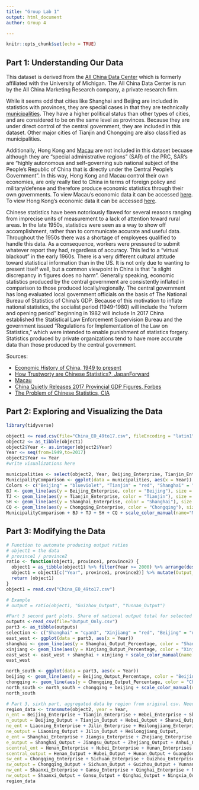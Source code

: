 ```yaml
---
title: "Group Lab 1"
output: html_document
author: Group 4

---
```


```r
knitr::opts_chunk$set(echo = TRUE)
```

## Part 1: Understanding Our Data
This dataset is derived from the [All China Data Center](https://chinadatacenter.net/Data/Services.aspx) which is formerly affiliated with the University of Michigan. The All China Data Center is run by the All China Marketing Research company, a private research firm. 

While it seems odd that cities like Shanghai and Beijing are included in statistics with provinces, they are special cases in that they are technically [municipalities](https://en.wikipedia.org/wiki/Direct-administered_municipalities_of_China). They have a higher political status than other types of cities, and are considered to be on the same level as provinces. Because they are under direct control of the central government, they are included in this dataset. Other major cities of Tianjin and Chongqing are also classified as municipalities.

Additionally, Hong Kong and [Macau](https://en.wikipedia.org/wiki/Macau) are not included in this dataset becuase although they are "special administrative regions" (SAR) of the PRC, SAR's are "highly autonomous and self-governing sub national subject of the People's Republic of China that is directly under the Central People's Government". In this way, Hong Kong and Macau control their own economies, are only really tied to China in terms of foreign policy and military/defense and therefore produce economic statistics through their own governments. To view Macau's economic data it can be accessed [here](https://www.gov.mo/en/about-macao-sar/statistics/). To view Hong Kong's economic data it can be accessed [here](https://www.hkeconomy.gov.hk/en/situation/index.htm). <!-- Should we include something about Taiwan in this section? -->


<!--Explain the time periods that might be the least reliable, and maybe summarize some of the suggested methods for “correcting” things like GDP data. *Need help with this section- I have not found what time periods are the least reliable nor have I found methods?? See the comments and if you have data, please add-->
Chinese statistics have been notoriously flawed for several reasons ranging from imprecise units of measurement to a lack of attention toward rural areas. In the late 1950s, statistics were seen as a way to show off accomplishment, rather than to communicate accurate and useful data. Throughout the 1950s there was a shortage of employees qualified to handle this data. As a consequence, workers were pressured to submit whatever report they had, regardless of accuracy. This led to a "virtual blackout" in the early 1960s. <!--This article also says that heavy industry statistics tend to be more accurate than those of light industry - wonder how this relates to the data?--> There is a very different cultural attitude toward statistical information than in the US. It is not only due to wanting to present itself well, but a common viewpoint in China is that "a slight discrepancy in figures does no harm".
Generally speaking, economic statistics produced by the central government are consistently inflated in comparison to those produced locally/regionally. The central government has long evaluated local government officials on the basis of The National Bureau of Statistics of China's GDP. Because of this motivation to inflate national statistics, the socialist period (1949-1980) will include <!-- probably inflated data? --> the "reform and opening period" beginning in 1982 will include <!-- more accurate data reflecting changes in the more-free market ? -->
In 2017 China established the Statistical Law Enforcement Supervision Bureau and the government issued “Regulations for Implementation of the Law on Statistics,” which were intended to enable punishment of statistics forgery. 
Statistics produced by private organizations tend to have more accurate data than those produced by the central government.
<!-- general source for this, Phil just said this in the lab 1 prompt -->

Sources: 

* [Economic History of China, 1949 to present](https://en.wikipedia.org/wiki/Economic_history_of_China_(1949%E2%80%93present))
* [How Trustworty are Chinese Statistics?, JapanForward](https://japan-forward.com/how-trustworthy-are-chinese-statistics-china-inflates-gdp-figures-by-478-billion-in-2017/)
* [Macau](https://en.wikipedia.org/wiki/Macau)
* [China Quietly Releases 2017 Provincial GDP Figures, Forbes](https://www.forbes.com/sites/salvatorebabones/2018/02/12/china-quietly-releases-2017-provincial-gdp-figures/#799c69ed20dc)
<!--Really interesting article from the CIA, goes into detail about Chinese history and statistics-->
* [The Problem of Chinese Statistics, CIA](https://www.cia.gov/library/center-for-the-study-of-intelligence/kent-csi/vol16no4/html/v17i1a07p_0001.htm)
<!--Here are a couple more articles on issues with Chinese statistics: https://www.economist.com/finance-and-economics/2018/07/07/chinas-statistics-are-bad-many-criticisms-of-them-are-worse and https://www.bloomberg.com/news/articles/2018-04-19/china-s-economic-stats-have-a-credibility-problem - I can send PDF copies if you run out of free articles to view on the sites-->

## Part 2: Exploring and Visualizing the Data

<!-- Explain interesting changes over time -->

<!-- 5 Visualizations + short explanations -->
```r
library(tidyverse)
```
```r
object1 <= read.csv(file="China_EO_49to17.csv", fileEncoding = "latin1")
object2 <= as_tibble(object1)
object2$Year <- as.integer(object2$Year)
Year <= seq(from=1949,to=2017)
object2$Year <= Year
#write visualizations here

municipalities <- select(object2, Year, Beijing_Enterprise, Tianjin_Enterprise, Shanghai_Enterprise, Chongqing_Enterprise)
MunicipalityComparison <- ggplot(data = municipalities, aes(x = Year)) # New ggplot
Colors <- c("Beijing" = "blueviolet", "Tianjin" = "red", "Shanghai" = "cyan3", "Chongqing" = "blue") # Colors and labels for legend
BJ <- geom_line(aes(y = Beijing_Enterprise, color = "Beijing"), size = 1.5)
TJ <- geom_line(aes(y = Tianjin_Enterprise, color = "Tianjin"), size = 1.5)
SH <- geom_line(aes(y = Shanghai_Enterprise, color = "Shanghai"), size = 1.5)
CQ <- geom_line(aes(y = Chongqing_Enterprise, color = "Chongqing"), size = 1.5)
MunicipalityComparison + BJ + TJ + SH + CQ + scale_color_manual(name="Municipality", values = Colors) + ggtitle("Change in Enterprise Counts in Chinese Municipalities") + theme_bw() + ylab("Enterprise Count")
```

## Part 3: Modifying the Data
<!--Function for output ratios, plot a few interesting comparisons-->
<!-- Plot and summarize relationship between output and number of enterprises for specific provinces -->
<!-- Find other data, visualize it, use it to modify existing data and visualize result -->
<!-- "Hidden" variables, visualize, maybe use statistical tests -->
<!-- Aggregate data by region -->

```r
# Function to automate producing output ratios
# object1 = the data
# province1 / province2
ratio <- function(object1, province1, province2) {
  object1 = as_tibble(object1) %>% filter(Year >= 2000) %>% arrange(desc(Year))
  object1 = object1[c("Year", province1, province2)] %>% mutate(Output_Ratio = .[[2]]/ .[[3]])
  return (object1)
}
object1 = read.csv("China_EO_49to17.csv")

# Example
# output = ratio(object1, "Guizhou_Output", "Yunnan_Output")


```
```r
#Part 3 second part plots. Share of national output total for selected provinces in different areas of the country. I will write explanations for it tonight
outputs <-read_csv(file="Output_Only.csv")
part3 <- as_tibble(outputs)
selection <- c("Shanghai" = "cyan3", "Xinjiang" = "red", "Beijing" = "darkviolet", "Chongqing" = "darkorange")
east_west <- ggplot(data = part3, aes(x = Year))
shanghai <- geom_line(aes(y = Shanghai_Output_Percentage, color = "Shanghai"), size = 1.5)
xinjiang <- geom_line(aes(y = Xinjiang_Output_Percentage, color = "Xinjiang"), size = 1.5)
east_west <- east_west + shanghai + xinjiang + scale_color_manual(name = "Province/Municipalilty", values = selection) + ggtitle("Eastern vs Western Province") + ylab("Output Percentage") + theme(plot.title = element_text(hjust = 0.5))
east_west

north_south <- ggplot(data = part3, aes(x = Year))
beijing <- geom_line(aes(y = Beijing_Output_Percentage, color = "Beijing"), size = 1.5)
chongqing <- geom_line(aes(y = Chongqing_Output_Percentage, color = "Chongqing"), size = 1.5)
north_south <- north_south + chongqing + beijing + scale_color_manual(name = "Province/Municipalilty", values = selection) + ggtitle("Northern vs Southern Province") + ylab("Output Percentage")+ theme(plot.title = element_text(hjust = 0.5))
north_south
```
```r
# Part 3, sixth part, aggregated data by region from original csv. Need to add the new population data by region. Will do tonight
region_data <- transmute(object2, year = Year,
n_ent = Beijing_Enterprise + Tianjin_Enterprise + Hebei_Enterprise + Shanxi_Enterprise, #Should we exclude inner mongolia? Lots of NA values
n_output = Beijing_Output + Tianjin_Output + Hebei_Output + Shanxi_Output,
ne_ent = Liaoning_Enterprise + Jilin_Enterprise + Heilongjiang_Enterprise,
ne_output = Liaoning_Output + Jilin_Output + Heilongjiang_Output,
e_ent = Shanghai_Enterprise + Jiangsu_Enterprise + Zhejiang_Enterprise + Anhui_Enterprise + Fujian_Enterprise + Jiangxi_Enterprise + Shandong_Enterprise,
e_output = Shanghai_Output + Jiangsu_Output + Zhejiang_Output + Anhui_Output + Fujian_Output + Jiangxi_Output + Shandong_Output,
scentral_ent = Henan_Enterprise + Hubei_Enterprise + Hunan_Enterprises + Guangdong_Enterprise + Guangxi_Enterprise + Hainan_Enterprise,
scentral_output = Henan_Output + Hubei_Output + Hunan_Output + Guangdong_Output + Guangxi_Output + Hainan_Output,
sw_ent = Chongqing_Enterprise + Sichuan_Enterprise + Guizhou_Enterprise + Yunnan_Enterprise + Tibet_Enterprise,
sw_output = Chongqing_Output + Sichuan_Output + Guizhou_Output + Yunnan_Output + Tibet_Output,
nw_ent = Shaanxi_Enterprise + Gansu_Enterprise + Qinghai_Enterprise + Ningxia_Enterprise + Xinjiang_Enterprise,
nw_output = Shaanxi_Output + Gansu_Output + Qinghai_Output + Ningxia_Output + Xinjiang_Output)
region_data

```
